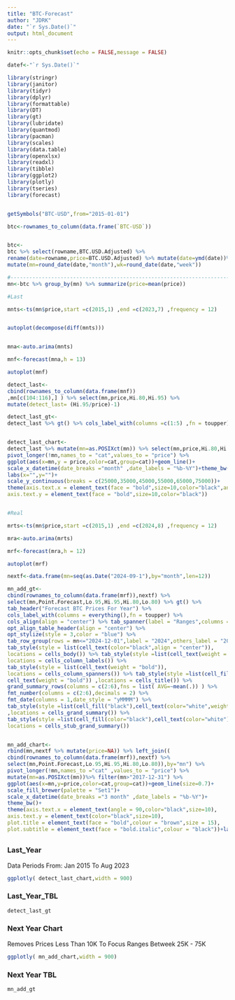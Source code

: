 ```yaml
---
title: "BTC-Forecast"
author: "JDRK"
date: "`r Sys.Date()`"
output: html_document
---
```


```r
knitr::opts_chunk$set(echo = FALSE,message = FALSE)

datef<-"`r Sys.Date()`"

library(stringr)
library(janitor)
library(tidyr)
library(dplyr)
library(formattable)
library(DT)
library(gt)
library(lubridate)
library(quantmod)
library(pacman)
library(scales)
library(data.table)
library(openxlsx)
library(readxl) 
library(tibble)
library(ggplot2)
library(plotly)
library(tseries)
library(forecast)


getSymbols("BTC-USD",from="2015-01-01")

btc<-rownames_to_column(data.frame(`BTC-USD`))


btc<-
btc %>% select(rowname,BTC.USD.Adjusted) %>% 
rename(date=rowname,price=BTC.USD.Adjusted) %>% mutate(date=ymd(date))%>% 
mutate(mn=round_date(date,"month"),wk=round_date(date,"week")) 

#--------------------------------------------------------------------------
mn<-btc %>% group_by(mn) %>% summarize(price=mean(price))

#Last

mnts<-ts(mn$price,start =c(2015,1) ,end =c(2023,7) ,frequency = 12)


autoplot(decompose(diff(mnts)))


mna<-auto.arima(mnts)

mnf<-forecast(mna,h = 13)

autoplot(mnf)

detect_last<-
cbind(rownames_to_column(data.frame(mnf))
,mn[c(104:116),] ) %>% select(mn,price,Hi.80,Hi.95) %>% 
mutate(detect_last= (Hi.95/price)-1)

detect_last_gt<-
detect_last %>% gt() %>% cols_label_with(columns =c(1:5) ,fn = toupper) %>% cols_align(align = "center") %>% fmt_number(columns = c(2:4),decimals = 2) %>% opt_stylize(style = 3) %>% fmt_percent(columns = 5,decimals = 2) %>% tab_row_group(rows = mn < "2023-12-01",label = "2023",others_label = "2024") %>% tab_style(style = list(cell_text(color="black")),locations = cells_body()) %>% tab_style(style = list(cell_fill(color="gray"),cell_text(weight = "bold")),locations = cells_row_groups()) %>% tab_style(style =list(cell_text(weight = "bold")) ,locations =cells_column_labels())


detect_last_chart<-
detect_last %>% mutate(mn=as.POSIXct(mn)) %>% select(mn,price,Hi.80,Hi.95)%>% 
pivot_longer(!mn,names_to = "cat",values_to = "price") %>% 
ggplot(aes(x=mn,y = price,color=cat,group=cat))+geom_line()+
scale_x_datetime(date_breaks ="month" ,date_labels = "%b-%Y")+theme_bw()+
labs(x="",y="")+
scale_y_continuous(breaks = c(25000,35000,45000,55000,65000,75000))+
theme(axis.text.x = element_text(face = "bold",size=10,color="black",angle = 90),
axis.text.y = element_text(face = "bold",size=10,color="black"))


#Real

mrts<-ts(mn$price,start =c(2015,1) ,end =c(2024,8) ,frequency = 12)

mra<-auto.arima(mrts)

mrf<-forecast(mra,h = 12)

autoplot(mrf)

nextf<-data.frame(mn=seq(as.Date("2024-09-1"),by="month",len=12))

mn_add_gt<-
cbind(rownames_to_column(data.frame(mrf)),nextf) %>% 
select(mn,Point.Forecast,Lo.95,Hi.95,Hi.80,Lo.80) %>% gt() %>% 
tab_header("Forecast BTC Prices For Year") %>% 
cols_label_with(columns = everything(),fn = toupper) %>% 
cols_align(align = "center") %>% tab_spanner(label = "Ranges",columns = c(3:6)) %>%
opt_align_table_header(align = "center") %>% 
opt_stylize(style = 3,color = "blue") %>%
tab_row_group(rows = mn<="2024-12-01",label = "2024",others_label = "2025") %>%
tab_style(style = list(cell_text(color="black",align = "center")),
locations = cells_body()) %>% tab_style(style =list(cell_text(weight = "bold")) ,
locations = cells_column_labels()) %>% 
tab_style(style = list(cell_text(weight = "bold")),
locations = cells_column_spanners()) %>% tab_style(style =list(cell_fill("#fdcb6e"),
cell_text(weight = "bold")) ,locations = cells_title()) %>%
grand_summary_rows(columns = c(2:6),fns = list( AVG=~mean(.)) ) %>%
fmt_number(columns = c(2:6),decimals = 2) %>% 
fmt_date(columns = 1,date_style = "yMMMM") %>% 
tab_style(style =list(cell_fill("black"),cell_text(color="white",weight = "bold")) 
,locations = cells_grand_summary()) %>% 
tab_style(style =list(cell_fill(color="black"),cell_text(color="white")) ,
locations = cells_stub_grand_summary())


mn_add_chart<-
rbind(mn,nextf %>% mutate(price=NA)) %>% left_join((
cbind(rownames_to_column(data.frame(mrf)),nextf) %>% 
select(mn,Point.Forecast,Lo.95,Hi.95,Hi.80,Lo.80)),by="mn") %>%
pivot_longer(!mn,names_to ="cat" ,values_to = "price") %>% 
mutate(mn=as.POSIXct(mn))%>% filter(mn>"2017-12-31") %>% 
ggplot(aes(x=mn,y=price,color=cat,group=cat))+geom_line(size=0.7)+
scale_fill_brewer(palette = "Set1")+
scale_x_datetime(date_breaks ="3 month" ,date_labels = "%b-%Y")+
theme_bw()+
theme(axis.text.x = element_text(angle = 90,color="black",size=10),
axis.text.y = element_text(color="black",size=10),
plot.title = element_text(face = "bold",colour = "brown",size = 15),
plot.subtitle = element_text(face = "bold.italic",colour = "black"))+labs(x="",y="")

```


 
## {.tabset}

### Last_Year


Data Periods From: Jan 2015 To Aug 2023


```r
ggplotly( detect_last_chart,width = 900)
```

### Last_Year_TBL
```r
detect_last_gt
```

### Next Year Chart


Removes Prices Less Than 10K To Focus Ranges Betweek 25K - 75K 

```r
ggplotly( mn_add_chart,width = 900)
```

 
### Next Year TBL
```r
mn_add_gt
```

 
 
 
 
 
 
 
 
 
 
 
 
 
 